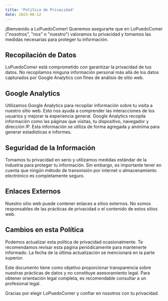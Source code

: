 ```yaml
---
title: 'Politica de Privacidad'
date: 2023-08-12
---
```


¡Bienvenido a LoPuedoComer! Queremos asegurarte que en LoPuedoComer ("nosotros", "nos" o "nuestro") valoramos tu privacidad y tomamos las medidas necesarias para proteger tu información.

## Recopilación de Datos

LoPuedoComer está comprometido con garantizar la privacidad de tus datos. No recopilamos ninguna información personal más allá de los datos capturados por Google Analytics con fines de análisis de sitio web.

## Google Analytics

Utilizamos Google Analytics para recopilar información sobre tu visita a nuestro sitio web. Esto nos ayuda a comprender las interacciones de los usuarios y mejorar la experiencia general. Google Analytics recopila información como las páginas que visitas, tu dispositivo, navegador y dirección IP. Esta información se utiliza de forma agregada y anónima para generar estadísticas e informes.

## Seguridad de la Información

Tomamos tu privacidad en serio y utilizamos medidas estándar de la industria para proteger tu información. Sin embargo, es importante tener en cuenta que ningún método de transmisión por internet o almacenamiento electrónico es completamente seguro.

## Enlaces Externos

Nuestro sitio web puede contener enlaces a sitios externos. No somos responsables de las prácticas de privacidad o el contenido de estos sitios web.

## Cambios en esta Política

Podemos actualizar esta política de privacidad ocasionalmente. Te recomendamos revisar esta página periódicamente para mantenerte informado. La fecha de la última actualización se mencionará en la parte superior.

Este documento tiene como objetivo proporcionar transparencia sobre nuestras prácticas de datos y no constituye asesoramiento legal. Para obtener orientación legal completa, es recomendable consultar a un profesional legal.

Gracias por elegir LoPuedoComer y confiar en nosotros con tu privacidad.
